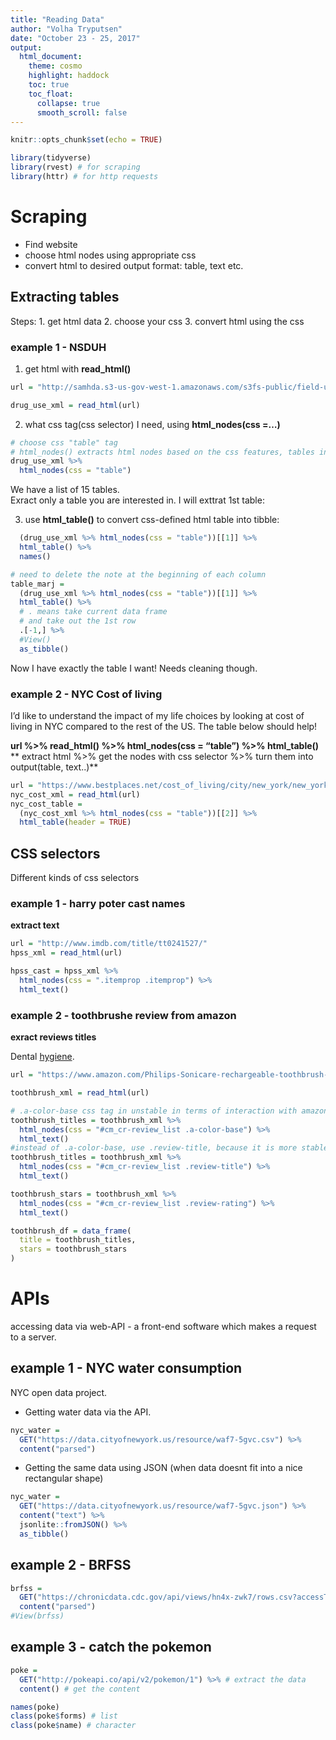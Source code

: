 ```yaml
---
title: "Reading Data"
author: "Volha Tryputsen"
date: "October 23 - 25, 2017"
output: 
  html_document:
    theme: cosmo
    highlight: haddock
    toc: true
    toc_float:
      collapse: true
      smooth_scroll: false
---
```


```r
knitr::opts_chunk$set(echo = TRUE)

library(tidyverse)
library(rvest) # for scraping
library(httr) # for http requests
```

# Scraping  

* Find website  
* choose html nodes using appropriate css 
* convert html to desired output format: table, text etc.


## Extracting tables   
Steps:
1. get html data
2. choose your css
3. convert html using the css

### example 1 - NSDUH 

1. get html with **read_html()**
```r
url = "http://samhda.s3-us-gov-west-1.amazonaws.com/s3fs-public/field-uploads/2k15StateFiles/NSDUHsaeShortTermCHG2015.htm"

drug_use_xml = read_html(url)
```

2. what css tag(css selector) I need, using **html_nodes(css =...)**
```r
# choose css "table" tag
# html_nodes() extracts html nodes based on the css features, tables in this specific case
drug_use_xml %>%
  html_nodes(css = "table")
```
We have a list of 15 tables.  
Exract only a table you are interested in. I will exttrat 1st table:  

3. use **html_table()** to convert css-defined html table into tibble:  
```r
  (drug_use_xml %>% html_nodes(css = "table"))[[1]] %>%
  html_table() %>%
  names()

# need to delete the note at the beginning of each column
table_marj = 
  (drug_use_xml %>% html_nodes(css = "table"))[[1]] %>%
  html_table() %>%
  # . means take current data frame 
  # and take out the 1st row
  .[-1,] %>% 
  #View()
  as_tibble()
```

Now I have exactly the table I want! Needs cleaning though.  



### example 2 - NYC Cost of living   

I'd like to understand the impact of my life choices by looking at cost of living in NYC compared to the rest of the US. The table below should help!

**url %>% read_html() %>% html_nodes(css = "table") %>% html_table()**
** extract html %>% get the nodes with css selector %>% turn them into output(table, text..)**
```r
url = "https://www.bestplaces.net/cost_of_living/city/new_york/new_york"
nyc_cost_xml = read_html(url)
nyc_cost_table = 
  (nyc_cost_xml %>% html_nodes(css = "table"))[[2]] %>%
  html_table(header = TRUE)
```



## CSS selectors
Different kinds of css selectors

### example 1 - harry poter cast names  
**extract text**

```r
url = "http://www.imdb.com/title/tt0241527/"
hpss_xml = read_html(url)

hpss_cast = hpss_xml %>%
  html_nodes(css = ".itemprop .itemprop") %>% 
  html_text()
```


### example 2 - toothbrushe review from amazon  
**exract reviews titles**

Dental [hygiene](https://www.google.com/search?&rls=en&q=hygiene&ie=UTF-8&oe=UTF-8).

```r
url = "https://www.amazon.com/Philips-Sonicare-rechargeable-toothbrush-HX6211/product-reviews/B00YAR7ZFM/ref=cm_cr_arp_d_viewopt_srt?ie=UTF8&reviewerType=all_reviews&sortBy=recent&pageNumber=2"

toothbrush_xml = read_html(url)

# .a-color-base css tag in unstable in terms of interaction with amazon
toothbrush_titles = toothbrush_xml %>%
  html_nodes(css = "#cm_cr-review_list .a-color-base") %>% 
  html_text()
#instead of .a-color-base, use .review-title, because it is more stable
toothbrush_titles = toothbrush_xml %>%
  html_nodes(css = "#cm_cr-review_list .review-title") %>% 
  html_text()

toothbrush_stars = toothbrush_xml %>%
  html_nodes(css = "#cm_cr-review_list .review-rating") %>% 
  html_text()

toothbrush_df = data_frame(
  title = toothbrush_titles,
  stars = toothbrush_stars
)
```



# APIs 
accessing data via web-API - a front-end software which makes a request to a server.  

## example 1 - NYC water consumption  
NYC open data project.  

* Getting water data via the API. 
```r
nyc_water = 
  GET("https://data.cityofnewyork.us/resource/waf7-5gvc.csv") %>%
  content("parsed")
```

* Getting the same data using JSON (when data doesnt fit into a nice rectangular shape)  
```r
nyc_water = 
  GET("https://data.cityofnewyork.us/resource/waf7-5gvc.json") %>% 
  content("text") %>%
  jsonlite::fromJSON() %>%
  as_tibble()
```

## example 2 - BRFSS

```r
brfss = 
  GET("https://chronicdata.cdc.gov/api/views/hn4x-zwk7/rows.csv?accessType=DOWNLOAD") %>% 
  content("parsed")
#View(brfss)
```


## example 3 - catch the pokemon  

```r
poke = 
  GET("http://pokeapi.co/api/v2/pokemon/1") %>% # extract the data
  content() # get the content

names(poke)
class(poke$forms) # list
class(poke$name) # character
```
